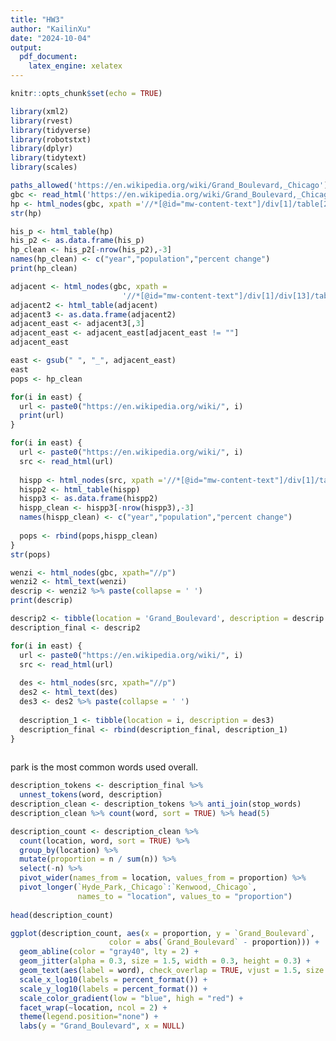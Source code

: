 ---
title: "HW3"
author: "KailinXu"
date: "2024-10-04"
output: 
  pdf_document:
    latex_engine: xelatex
---

```{r setup, include=FALSE}
knitr::opts_chunk$set(echo = TRUE)
```

```{r, message=FALSE}
library(xml2)
library(rvest)
library(tidyverse)
library(robotstxt)
library(dplyr)
library(tidytext)
library(scales)
```


```{r}
paths_allowed('https://en.wikipedia.org/wiki/Grand_Boulevard,_Chicago')
gbc <- read_html('https://en.wikipedia.org/wiki/Grand_Boulevard,_Chicago')
hp <- html_nodes(gbc, xpath ='//*[@id="mw-content-text"]/div[1]/table[2]')
str(hp)
```


```{r}
his_p <- html_table(hp)
his_p2 <- as.data.frame(his_p)
hp_clean <- his_p2[-nrow(his_p2),-3]
names(hp_clean) <- c("year","population","percent change")
print(hp_clean)
```

```{r}
adjacent <- html_nodes(gbc, xpath =
                         '//*[@id="mw-content-text"]/div[1]/div[13]/table/tbody/tr[2]/td/div/table')
adjacent2 <- html_table(adjacent)
adjacent3 <- as.data.frame(adjacent2)
adjacent_east <- adjacent3[,3]
adjacent_east <- adjacent_east[adjacent_east != ""]
adjacent_east
```

```{r}
east <- gsub(" ", "_", adjacent_east)
east
pops <- hp_clean
```

```{r}
for(i in east) {
  url <- paste0("https://en.wikipedia.org/wiki/", i)
  print(url)
}
```

```{r}
for(i in east) {
  url <- paste0("https://en.wikipedia.org/wiki/", i)
  src <- read_html(url)
  
  hispp <- html_nodes(src, xpath ='//*[@id="mw-content-text"]/div[1]/table[2]')
  hispp2 <- html_table(hispp)
  hispp3 <- as.data.frame(hispp2)
  hispp_clean <- hispp3[-nrow(hispp3),-3]
  names(hispp_clean) <- c("year","population","percent change")
  
  pops <- rbind(pops,hispp_clean)
}
str(pops)
```

```{r}
wenzi <- html_nodes(gbc, xpath="//p")
wenzi2 <- html_text(wenzi)
descrip <- wenzi2 %>% paste(collapse = ' ')
print(descrip)
```


```{r}
descrip2 <- tibble(location = 'Grand_Boulevard', description = descrip )
description_final <- descrip2

for(i in east) {
  url <- paste0("https://en.wikipedia.org/wiki/", i)
  src <- read_html(url)
  
  des <- html_nodes(src, xpath="//p")
  des2 <- html_text(des)
  des3 <- des2 %>% paste(collapse = ' ')
  
  description_1 <- tibble(location = i, description = des3)
  description_final <- rbind(description_final, description_1)
}
  
```

park is the most common words used overall.
```{r}
description_tokens <- description_final %>%
  unnest_tokens(word, description)
description_clean <- description_tokens %>% anti_join(stop_words)
description_clean %>% count(word, sort = TRUE) %>% head(5)
```

```{r}
description_count <- description_clean %>%
  count(location, word, sort = TRUE) %>% 
  group_by(location) %>%
  mutate(proportion = n / sum(n)) %>%
  select(-n) %>% 
  pivot_wider(names_from = location, values_from = proportion) %>% 
  pivot_longer(`Hyde_Park,_Chicago`:`Kenwood,_Chicago`,
               names_to = "location", values_to = "proportion")
  
head(description_count)

ggplot(description_count, aes(x = proportion, y = `Grand_Boulevard`, 
                      color = abs(`Grand_Boulevard` - proportion))) +
  geom_abline(color = "gray40", lty = 2) +
  geom_jitter(alpha = 0.3, size = 1.5, width = 0.3, height = 0.3) +
  geom_text(aes(label = word), check_overlap = TRUE, vjust = 1.5, size = 2.5) +
  scale_x_log10(labels = percent_format()) +
  scale_y_log10(labels = percent_format()) +
  scale_color_gradient(low = "blue", high = "red") +
  facet_wrap(~location, ncol = 2) +
  theme(legend.position="none") +
  labs(y = "Grand_Boulevard", x = NULL)
```


